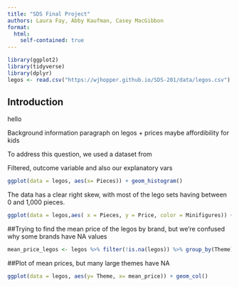 ```yaml
---
title: "SDS Final Project"
authors: Laura Fay, Abby Kaufman, Casey MacGibbon
format:
  html:
    self-contained: true
---
```

```r
library(ggplot2)
library(tidyverse)
library(dplyr)
legos <- read.csv("https://wjhopper.github.io/SDS-201/data/legos.csv")
```

## Introduction

hello

Background information paragraph on legos + prices maybe affordibility for kids

To address this question, we used a dataset from 

Filtered, outcome variable and also our explanatory vars

```r
ggplot(data = legos, aes(x= Pieces)) + geom_histogram()
```

The data has a clear right skew, with most of the lego sets having between 0 and 1,000 pieces. 

```r
ggplot(data = legos,aes( x = Pieces, y = Price, color = Minifigures)) + geom_point() + scale_color_continuous(low = "pink", high = "maroon")
```

##Trying to find the mean price of the legos by brand, but we're confused why some brands have NA values
```r
mean_price_legos <- legos %>% filter(!is.na(legos)) %>% group_by(Theme) %>% summarize(mean_price = mean(Price))
```

##Plot of mean prices, but many large themes have NA
```r
ggplot(data = legos, aes(y= Theme, x= mean_price)) + geom_col()
```

